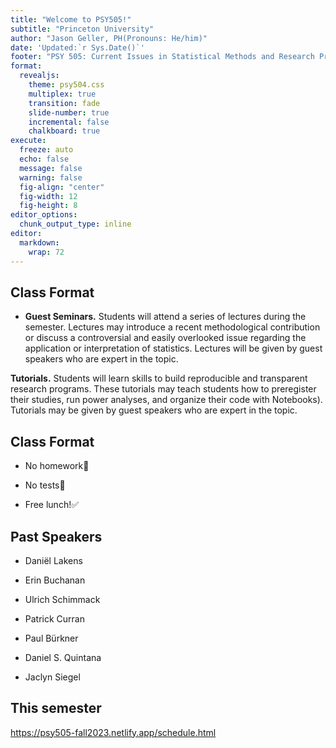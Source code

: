 ```yaml
---
title: "Welcome to PSY505!"
subtitle: "Princeton University"
author: "Jason Geller, PH(Pronouns: He/him)"
date: 'Updated:`r Sys.Date()`'
footer: "PSY 505: Current Issues in Statistical Methods and Research Practices for Psychological Science"
format: 
  revealjs:
    theme: psy504.css
    multiplex: true
    transition: fade
    slide-number: true
    incremental: false 
    chalkboard: true
execute:
  freeze: auto
  echo: false
  message: false
  warning: false
  fig-align: "center"
  fig-width: 12
  fig-height: 8
editor_options: 
  chunk_output_type: inline
editor: 
  markdown: 
    wrap: 72
---
```


## Class Format

-   **Guest Seminars.** Students will attend a series of lectures during
    the semester. Lectures may introduce a recent methodological
    contribution or discuss a controversial and easily overlooked issue
    regarding the application or interpretation of statistics. Lectures
    will be given by guest speakers who are expert in the topic.

**Tutorials.** Students will learn skills to build reproducible and
transparent research programs. These tutorials may teach students how to
preregister their studies, run power analyses, and organize their code
with Notebooks). Tutorials may be given by guest speakers who are expert
in the topic.

## Class Format

-   No homework🚫

-   No tests🚫

-   Free lunch!✅

## Past Speakers

-   Daniël Lakens

-   Erin Buchanan

-   Ulrich Schimmack

-   Patrick Curran

-   Paul Bürkner

-   Daniel S. Quintana

-   Jaclyn Siegel

## This semester

<https://psy505-fall2023.netlify.app/schedule.html>
